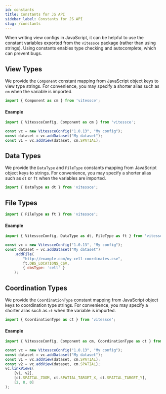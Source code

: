 ```yaml
---
id: constants
title: Constants for JS API
sidebar_label: Constants for JS API
slug: /constants
---
```


When writing view configs in JavaScript, it can be helpful to use the constant variables exported from the `vitessce` package (rather than using strings).
Using constants enables type checking and autocomplete, which can prevent bugs.

## View Types

We provide the `Component` constant mapping from JavaScript object keys to view type strings.
For convenience, you may specify a shorter alias such as `cm` when the variable is imported.

```js {7-11}
import { Component as cm } from 'vitessce';
```

<AutogeneratedComponentConstant/>

#### Example

```js {5}
import { VitessceConfig, Component as cm } from 'vitessce';

const vc = new VitessceConfig("1.0.13", "My config");
const dataset = vc.addDataset("My dataset");
const v1 = vc.addView(dataset, cm.SPATIAL);
```

## Data Types

We provide the `DataType` and `FileType` constants mapping from JavaScript object keys to strings.
For convenience, you may specify a shorter alias such as `dt` or `ft` when the variables are imported.


```js {7-11}
import { DataType as dt } from 'vitessce';
```

<AutogeneratedDataTypeConstant/>


## File Types

```js {7-11}
import { FileType as ft } from 'vitessce';
```

<AutogeneratedFileTypeConstant/>

#### Example

```js {7}
import { VitessceConfig, DataType as dt, FileType as ft } from 'vitessce';

const vc = new VitessceConfig("1.0.13", "My config");
const dataset = vc.addDataset("My dataset")
    .addFile(
        "http://example.com/my-cell-coordinates.csv",
        ft.OBS_LOCATIONS_CSV,
        { obsType: 'cell' }
    );
```


## Coordination Types

We provide the `CoordinationType` constant mapping from JavaScript object keys to coordination type strings.
For convenience, you may specify a shorter alias such as `ct` when the variable is imported.

```js {7-11}
import { CoordinationType as ct } from 'vitessce';
```

<AutogeneratedCoordinationTypeConstant/>

#### Example

```js {9}
import { VitessceConfig, Component as cm, CoordinationType as ct } from 'vitessce';

const vc = new VitessceConfig("1.0.13", "My config");
const dataset = vc.addDataset("My dataset");
const v1 = vc.addView(dataset, cm.SPATIAL);
const v2 = vc.addView(dataset, cm.SPATIAL);
vc.linkViews(
    [v1, v2],
    [ct.SPATIAL_ZOOM, ct.SPATIAL_TARGET_X, ct.SPATIAL_TARGET_Y],
    [2, 0, 0]
);
```